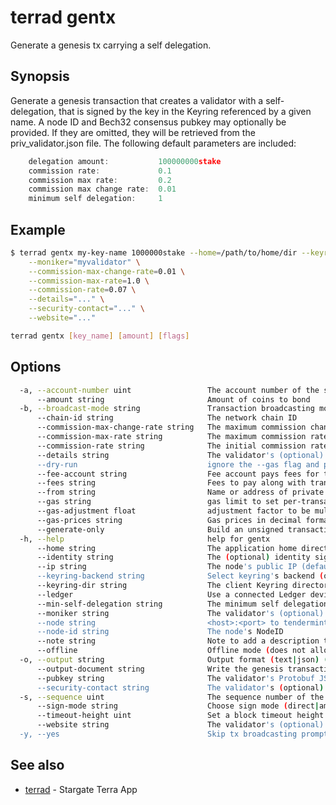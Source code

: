 # terrad gentx

Generate a genesis tx carrying a self delegation.

## Synopsis

Generate a genesis transaction that creates a validator with a self-delegation,
that is signed by the key in the Keyring referenced by a given name. A node ID and Bech32 consensus
pubkey may optionally be provided. If they are omitted, they will be retrieved from the priv_validator.json
file. The following default parameters are included:

```js priv_validator.json
	delegation amount:           100000000stake
	commission rate:             0.1
	commission max rate:         0.2
	commission max change rate:  0.01
	minimum self delegation:     1
```

## Example

```sh Terrad
$ terrad gentx my-key-name 1000000stake --home=/path/to/home/dir --keyring-backend=os --chain-id=test-chain-1 \
    --moniker="myvalidator" \
    --commission-max-change-rate=0.01 \
    --commission-max-rate=1.0 \
    --commission-rate=0.07 \
    --details="..." \
    --security-contact="..." \
    --website="..."
```

```sh Terrad
terrad gentx [key_name] [amount] [flags]
```

## Options

```sh Terrad
  -a, --account-number uint                 The account number of the signing account (offline mode only)
      --amount string                       Amount of coins to bond
  -b, --broadcast-mode string               Transaction broadcasting mode (sync|async|block) (default "sync")
      --chain-id string                     The network chain ID
      --commission-max-change-rate string   The maximum commission change rate percentage (per day)
      --commission-max-rate string          The maximum commission rate percentage
      --commission-rate string              The initial commission rate percentage
      --details string                      The validator's (optional) details
      --dry-run                             ignore the --gas flag and perform a simulation of a transaction, but don't broadcast it (when enabled, the local Keybase is not accessible)
      --fee-account string                  Fee account pays fees for the transaction instead of deducting from the signer
      --fees string                         Fees to pay along with transaction; eg: 10uatom
      --from string                         Name or address of private key with which to sign
      --gas string                          gas limit to set per-transaction; set to "auto" to calculate sufficient gas automatically (default 200000)
      --gas-adjustment float                adjustment factor to be multiplied against the estimate returned by the tx simulation; if the gas limit is set manually this flag is ignored  (default 1)
      --gas-prices string                   Gas prices in decimal format to determine the transaction fee (e.g. 0.1uatom)
      --generate-only                       Build an unsigned transaction and write it to STDOUT (when enabled, the local Keybase is not accessible)
  -h, --help                                help for gentx
      --home string                         The application home directory (default "/Users/evan/.terra")
      --identity string                     The (optional) identity signature (ex. UPort or Keybase)
      --ip string                           The node's public IP (default "10.0.0.198")
      --keyring-backend string              Select keyring's backend (os|file|kwallet|pass|test|memory) (default "os")
      --keyring-dir string                  The client Keyring directory; if omitted, the default 'home' directory will be used
      --ledger                              Use a connected Ledger device
      --min-self-delegation string          The minimum self delegation required on the validator
      --moniker string                      The validator's (optional) moniker
      --node string                         <host>:<port> to tendermint rpc interface for this chain (default "tcp://localhost:26657")
      --node-id string                      The node's NodeID
      --note string                         Note to add a description to the transaction (previously --memo)
      --offline                             Offline mode (does not allow any online functionality
  -o, --output string                       Output format (text|json) (default "json")
      --output-document string              Write the genesis transaction JSON document to the given file instead of the default location
      --pubkey string                       The validator's Protobuf JSON encoded public key
      --security-contact string             The validator's (optional) security contact email
  -s, --sequence uint                       The sequence number of the signing account (offline mode only)
      --sign-mode string                    Choose sign mode (direct|amino-json), this is an advanced feature
      --timeout-height uint                 Set a block timeout height to prevent the tx from being committed past a certain height
      --website string                      The validator's (optional) website
  -y, --yes                                 Skip tx broadcasting prompt confirmation
```

## See also

* [terrad](./terrad.mdx)	 - Stargate Terra App


